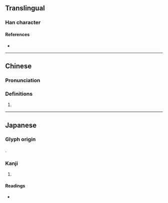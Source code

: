 {{character info}}
==Translingual==

===Han character===
{{Han char|rn=30|rad=口|as=19|sn=22|four=|canj=RBCA|ids=⿰口贈}}

====References====
* {{Han ref|kx=0215.221|hdz=10707.151|uh=56CE|ud=22222}}

----

==Chinese==
{{zh-forms}}

===Pronunciation===
{{zh-pron
|m=zèng
|c=
|h=
|md=
|mn=
|w=
|cat=
}}

===Definitions===
{{zh-hanzi}}

# {{non-gloss definition|Only used in Japanese place names.}}

----

==Japanese==

===Glyph origin===
{{ja-etym-kokuji}}.

===Kanji===
{{ja-kanji|grade=|rs=口19}}

# {{only used in|ja|囎唹|tr=Soo|t=[[w:Soo District, Kagoshima|Soo District]], [[Kagoshima]] Prefecture}}

====Readings====
* {{ja-readings|on=[[そ]] (so)|kun=[[しょう]] (shō)}}